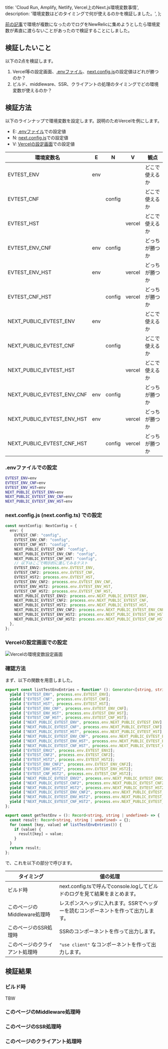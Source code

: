   title: 'Cloud Run, Amplify, Netlify, Vercel上のNext.js環境変数事情',
  description: '環境変数はどのタイミングで何が使えるのかを検証しました。',
};

[前の記事](./multi-cloud)で環境が複数になったのでログをNewRelicに集めようとしたら環境変数が素直に渡らないことがあったので検証することにしました。

## 検証したいこと

以下の2点を検証します。

1. Vercel等の設定画面、[.envファイル]、[next.config.js]の設定値はどれが勝つのか？
2. ビルド、middleware、SSR、クライアントの処理のタイミングでどの環境変数が使えるのか？

[.envファイル]: https://nextjs.org/docs/app/building-your-application/configuring/environment-variables
[next.config.js]: https://nextjs.org/docs/app/api-reference/next-config-js/env

## 検証方法

以下のラインナップで環境変数を設定します。説明のためVercelを例にします。

- E: [.envファイル]での設定値
- N: [next.config.js]での設定値
- V: [Vercelの設定画面]での設定値

[Vercelの設定画面]: https://vercel.com/docs/projects/environment-variables

|環境変数名|E|N|V|観点|
|---|:---:|:---:|:---:|---|
|EVTEST_ENV                |env|      |      |どこで使えるか|
|EVTEST_CNF                |   |config|      |どこで使えるか|
|EVTEST_HST                |   |      |vercel|どこで使えるか|
|EVTEST_ENV_CNF            |env|config|      |どっちが勝つか|
|EVTEST_ENV_HST            |env|      |vercel|どっちが勝つか|
|EVTEST_CNF_HST            |   |config|vercel|どっちが勝つか|
|NEXT_PUBLIC_EVTEST_ENV    |env|      |      |どこで使えるか|
|NEXT_PUBLIC_EVTEST_CNF    |   |config|      |どこで使えるか|
|NEXT_PUBLIC_EVTEST_HST    |   |      |vercel|どこで使えるか|
|NEXT_PUBLIC_EVTEST_ENV_CNF|env|config|      |どっちが勝つか|
|NEXT_PUBLIC_EVTEST_ENV_HST|env|      |vercel|どっちが勝つか|
|NEXT_PUBLIC_EVTEST_CNF_HST|   |config|vercel|どっちが勝つか|

### .envファイルでの設定

```sh
EVTEST_ENV=env
EVTEST_ENV_CNF=env
EVTEST_ENV_HST=env
NEXT_PUBLIC_EVTEST_ENV=env
NEXT_PUBLIC_EVTEST_ENV_CNF=env
NEXT_PUBLIC_EVTEST_ENV_HST=env
```

### next.config.js (next.config.ts) での設定

```ts
const nextConfig: NextConfig = {
  env: {
    EVTEST_CNF: "config",
    EVTEST_ENV_CNF: "config",
    EVTEST_CNF_HST: "config",
    NEXT_PUBLIC_EVTEST_CNF: "config",
    NEXT_PUBLIC_EVTEST_ENV_CNF: "config",
    NEXT_PUBLIC_EVTEST_CNF_HST: "config",
    // 以下はここで明示的に渡してみるテスト
    EVTEST_ENV2: process.env.EVTEST_ENV,
    EVTEST_CNF2: process.env.EVTEST_CNF,
    EVTEST_HST2: process.env.EVTEST_HST,
    EVTEST_ENV_CNF2: process.env.EVTEST_ENV_CNF,
    EVTEST_ENV_HST2: process.env.EVTEST_ENV_HST,
    EVTEST_CNF_HST2: process.env.EVTEST_CNF_HST,
    NEXT_PUBLIC_EVTEST_ENV2: process.env.NEXT_PUBLIC_EVTEST_ENV,
    NEXT_PUBLIC_EVTEST_CNF2: process.env.NEXT_PUBLIC_EVTEST_CNF,
    NEXT_PUBLIC_EVTEST_HST2: process.env.NEXT_PUBLIC_EVTEST_HST,
    NEXT_PUBLIC_EVTEST_ENV_CNF2: process.env.NEXT_PUBLIC_EVTEST_ENV_CNF,
    NEXT_PUBLIC_EVTEST_ENV_HST2: process.env.NEXT_PUBLIC_EVTEST_ENV_HST,
    NEXT_PUBLIC_EVTEST_CNF_HST2: process.env.NEXT_PUBLIC_EVTEST_CNF_HST,
  },
};
```

### Vercelの設定画面での設定

![Vercelの環境変数設定画面](./vercel01.webp)

### 確認方法

まず、以下の関数を用意しました。

```ts
export const listTestEnvEntries = function* (): Generator<[string, string | undefined]> {
  yield ["EVTEST_ENV", process.env.EVTEST_ENV];
  yield ["EVTEST_CNF", process.env.EVTEST_CNF];
  yield ["EVTEST_HST", process.env.EVTEST_HST];
  yield ["EVTEST_ENV_CNF", process.env.EVTEST_ENV_CNF];
  yield ["EVTEST_ENV_HST", process.env.EVTEST_ENV_HST];
  yield ["EVTEST_CNF_HST", process.env.EVTEST_CNF_HST];
  yield ["NEXT_PUBLIC_EVTEST_ENV", process.env.NEXT_PUBLIC_EVTEST_ENV];
  yield ["NEXT_PUBLIC_EVTEST_CNF", process.env.NEXT_PUBLIC_EVTEST_CNF];
  yield ["NEXT_PUBLIC_EVTEST_HST", process.env.NEXT_PUBLIC_EVTEST_HST];
  yield ["NEXT_PUBLIC_EVTEST_ENV_CNF", process.env.NEXT_PUBLIC_EVTEST_ENV_CNF];
  yield ["NEXT_PUBLIC_EVTEST_ENV_HST", process.env.NEXT_PUBLIC_EVTEST_ENV_HST];
  yield ["NEXT_PUBLIC_EVTEST_CNF_HST", process.env.NEXT_PUBLIC_EVTEST_CNF_HST];
  yield ["EVTEST_ENV2", process.env.EVTEST_ENV2];
  yield ["EVTEST_CNF2", process.env.EVTEST_CNF2];
  yield ["EVTEST_HST2", process.env.EVTEST_HST2];
  yield ["EVTEST_ENV_CNF2", process.env.EVTEST_ENV_CNF2];
  yield ["EVTEST_ENV_HST2", process.env.EVTEST_ENV_HST2];
  yield ["EVTEST_CNF_HST2", process.env.EVTEST_CNF_HST2];
  yield ["NEXT_PUBLIC_EVTEST_ENV2", process.env.NEXT_PUBLIC_EVTEST_ENV2];
  yield ["NEXT_PUBLIC_EVTEST_CNF2", process.env.NEXT_PUBLIC_EVTEST_CNF2];
  yield ["NEXT_PUBLIC_EVTEST_HST2", process.env.NEXT_PUBLIC_EVTEST_HST2];
  yield ["NEXT_PUBLIC_EVTEST_ENV_CNF2", process.env.NEXT_PUBLIC_EVTEST_ENV_CNF2];
  yield ["NEXT_PUBLIC_EVTEST_ENV_HST2", process.env.NEXT_PUBLIC_EVTEST_ENV_HST2];
  yield ["NEXT_PUBLIC_EVTEST_CNF_HST2", process.env.NEXT_PUBLIC_EVTEST_CNF_HST2];
};

export const getTestEnv = (): Record<string, string | undefined> => {
  const result: Record<string, string | undefined> = {};
  for (const [key, value] of listTestEnvEntries()) {
    if (value) {
      result[key] = value;
    }
  }
  return result;
};
```

で、これを以下の部分で呼びます。

|タイミング|値の処理|
|---|---|
|ビルド時|next.config.tsで呼んでconsole.logしてビルドのログを見て結果をまとめます。|
|このページのMiddleware処理時|レスポンスヘッダに入れます。SSRでヘッダーを読むコンポーネントを作って出力します。|
|このページのSSR処理時|SSRのコンポーネントを作って出力します。|
|このページのクライアント処理時|`"use client"` なコンポーネントを作って出力します。|

## 検証結果

### ビルド時

TBW

### このページのMiddleware処理時

<EnvTestMiddleware/>

### このページのSSR処理時

<EnvTestSsr/>

### このページのクライアント処理時

<EnvTestClient/>
